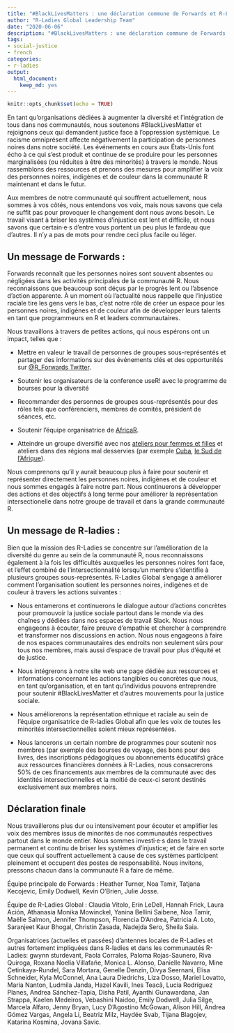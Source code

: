 ```yaml
---
title: "#BlackLivesMatters : une déclaration commune de Forwards et R-Ladies"
author: "R-Ladies Global Leadership Team"
date: "2020-06-06"
description: "#BlackLivesMatters : une déclaration commune de Forwards et R-Ladies"
tags: 
- social-justice
- french
categories:
- r-ladies
output: 
  html_document:
    keep_md: yes
---
```


```r
knitr::opts_chunk$set(echo = TRUE)
```

En tant qu'organisations dédiées à augmenter la diversité et
l'intégration de tous dans nos communautés, nous soutenons #BlackLivesMatter et rejoignons ceux qui demandent justice face à
l'oppression systémique. Le racisme omniprésent affecte négativement la participation
de personnes noires dans notre société. Les événements en cours aux États-Unis font écho à ce qui s'est produit et continue de se produire pour les personnes marginalisées (ou réduites à être des minorités) à travers le monde. 
Nous rassemblons des ressources et prenons des mesures pour amplifier la
voix des personnes noires, indigènes et de couleur dans la communauté R
maintenant et dans le futur.

Aux membres de notre communauté qui souffrent actuellement, nous
sommes à vos côtés, nous entendons vos voix, mais nous savons que cela
ne suffit pas pour provoquer le changement dont nous avons
besoin. Le travail visant à briser les systèmes d'injustice est lent et difficile, et nous savons que certain·e·s d'entre vous portent un peu plus le fardeau que d'autres. Il n'y a pas de mots pour rendre ceci plus facile ou léger.

## Un message de Forwards :

Forwards reconnaît que les personnes noires sont souvent absentes ou
négligées dans les activités principales de la communauté R. Nous
reconnaissons que beaucoup sont déçus par le progrès lent ou l'absence
d'action apparente. À un moment où l'actualité nous rappelle que l'injustice raciale tire les gens vers le bas, c'est notre rôle de
créer un espace pour les personnes noires, indigènes et de couleur
afin de développer leurs talents en tant que programmeurs en R et leaders communautaires.

Nous travaillons à travers de petites actions, qui nous espérons ont un impact, telles que :

- Mettre en valeur le travail de personnes de groupes sous-représentés
et partager des informations sur des événements clés et des opportunités
sur [\@R_Forwards Twitter](https://twitter.com/r_forwards).

- Soutenir les organisateurs de la conference useR! avec le programme de bourses pour la diversité

- Recommander des personnes de groupes sous-représentés pour des rôles
tels que conférenciers, membres de comités, président de séances,
etc.

- Soutenir l'équipe organisatrice de [AfricaR](https://africa-r.org/).

- Atteindre un groupe diversifié avec nos [ateliers pour femmes et
filles](https://forwards.github.io/blog/2019/09/22/workshops-for-women-and-girls/)
et ateliers dans des régions mal desservies (par exemple
[Cuba](https://forwards.github.io/blog/2018/07/07/havanar/), [le Sud de l'Afrique](https://forwards.github.io/blog/2020/05/25/southern-africa-project-2020/)).

Nous comprenons qu'il y aurait beaucoup plus à faire pour soutenir et
représenter directement les personnes noires, indigènes et de couleur
et nous sommes engagés à faire notre part. Nous continuerons à
développer des actions et des objectifs à long terme pour améliorer la
représentation intersectionelle dans notre groupe de travail et dans la grande communauté R.

## Un message de R-ladies :

Bien que la mission des R-Ladies se concentre sur l'amélioration de la diversité du genre au sein de la communauté R, nous reconnaissons également à la fois les difficultés auxquelles les personnes noires font face, et l'effet combiné de l'intersectionnalité lorsqu'un membre s'identifie à plusieurs groupes sous-représentés. R-Ladies Global s'engage à améliorer comment l'organisation soutient les
personnes noires, indigènes et de couleur à travers les actions suivantes :

- Nous entamerons et continuerons le dialogue autour d'actions
concrètes pour promouvoir la justice sociale partout dans le monde via des chaînes y dédiées dans nos espaces de travail Slack.
Nous nous engageons à écouter,
faire preuve d'empathie et chercher à comprendre et transformer nos
discussions en action. Nous nous engageons à faire de nos espaces communautaires
des endroits non seulement sûrs pour tous nos membres, mais aussi
d'espace de travail pour plus d'équité et de justice.

- Nous intégrerons à notre site web une page dédiée aux ressources et informations concernant les actions tangibles ou concrètes que nous, en tant qu'organisation, et en tant qu'individus pouvons entreprendre pour soutenir #BlackLivesMatter et d'autres mouvements pour la justice sociale.

- Nous améliorerons la représentation ethnique et raciale au sein de l'équipe organisatrice de R-ladies Global afin que les voix de toutes les minorités intersectionnelles soient mieux représentées.

- Nous lancerons un certain nombre de programmes pour soutenir nos membres (par exemple des bourses de voyage, des bons pour des livres, des inscriptions pédagogiques ou abonnements éducatifs) grâce aux ressources financières données à R-Ladies, nous consacrerons 50% de ces financements aux membres de la communauté avec des identités intersectionnelles et la moitié de ceux-ci seront destinés exclusivement aux membres noirs.

## Déclaration finale

Nous travaillerons plus dur ou intensivement pour écouter et amplifier les voix des membres issus de minorités de nos communautés respectives partout dans le monde entier.
Nous sommes investi·e·s dans le travail permanent et continu de briser les systèmes d'injustice; et de faire en sorte que ceux qui souffrent actuellement à cause de ces systèmes participent pleinement et occupent des postes de
responsabilité. Nous invitons, pressons chacun dans la communauté R à faire de même.

Équipe principale de Forwards : Heather Turner, Noa Tamir, Tatjana
Kecojevic, Emily Dodwell, Kevin O’Brien, Julie Josse.

Équipe de R-Ladies Global : Claudia Vitolo, Erin LeDell, Hannah Frick, Laura Ación, Athanasia Monika Mowinckel, Yanina Bellini Saibene, Noa Tamir, Maëlle Salmon, Jennifer Thompson, Florencia D’Andrea, Patricia A. Loto, Saranjeet Kaur Bhogal, Christin Zasada, Nadejda Sero, Sheila Saia. 

Organisatrices (actuelles et passées) d'antennes locales de R-Ladies et
autres fortement impliquées dans R-ladies et dans les communautés
R-Ladies: gwynn sturdevant, Paola Corrales, Paloma Rojas-Saunero, Riva Quiroga, Roxana Noelia Villafañe, Monica L. Alonso, Danielle Navarro, Mine Çetinkaya-Rundel, Sara Mortara, Genelle Denzin, Divya Seernani, Elisa Schneider, Kyla McConnel, Ana Laura Diedrichs, Liza Dosso, Mariel Lovatto, María Nanton, Ludmila Janda, Hazel Kavili, Ines Teacã, Lucía Rodríguez Planes, Andrea Sánchez-Tapia, Disha Patil, Ayanthi Gunawardana, Jan Strappa, Kaelen Medeiros, Vebashini Naidoo, Emily Dodwell, Julia Silge, Marcela Alfaro, Jenny Bryan, Lucy D’Agostino McGowan, Alison Hill, Andrea Gómez Vargas, Angela Li, Beatriz Milz, Haydée Svab, Tijana Blagojev, Katarina Kosmina, Jovana Savic.
